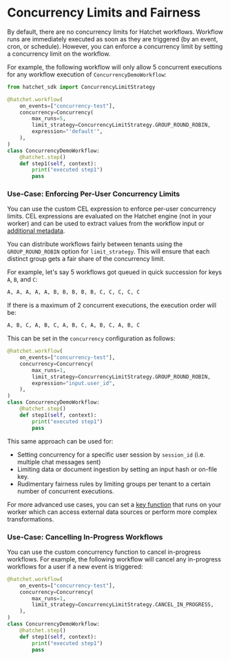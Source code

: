 # Concurrency Limits and Fairness

By default, there are no concurrency limits for Hatchet workflows.
Workflow runs are immediately executed as soon as they are triggered (by an event, cron, or schedule). However, you can enforce a concurrency limit by setting a concurrency limit on the workflow.

For example, the following workflow will only allow 5 concurrent executions for any workflow execution of `ConcurrencyDemoWorkflow`:

```py
from hatchet_sdk import ConcurrencyLimitStrategy

@hatchet.workflow(
    on_events=["concurrency-test"],
    concurrency=Concurrency(
        max_runs=5,
        limit_strategy=ConcurrencyLimitStrategy.GROUP_ROUND_ROBIN,
        expression="'default'",
    ),
)
class ConcurrencyDemoWorkflow:
    @hatchet.step()
    def step1(self, context):
        print("executed step1")
        pass
```

### Use-Case: Enforcing Per-User Concurrency Limits

You can use the custom CEL expression to enforce per-user concurrency limits. CEL expressions are evaluated on the Hatchet engine (not in your worker) and can be used to extract values from the workflow input or [additional metadata](/features/additional-metadata).

You can distribute workflows fairly between tenants using the `GROUP_ROUND_ROBIN` option for `limit_strategy`. This will ensure that each distinct group gets a fair share of the concurrency limit.

For example, let's say 5 workflows got queued in quick succession for keys `A`, `B`, and `C`:

```txt
A, A, A, A, A, B, B, B, B, B, C, C, C, C, C
```

If there is a maximum of 2 concurrent executions, the execution order will be:

```txt
A, B, C, A, B, C, A, B, C, A, B, C, A, B, C
```

This can be set in the `concurrency` configuration as follows:

```py
@hatchet.workflow(
    on_events=["concurrency-test"],
    concurrency=Concurrency(
        max_runs=1,
        limit_strategy=ConcurrencyLimitStrategy.GROUP_ROUND_ROBIN,
        expression="input.user_id",
    ),
)
class ConcurrencyDemoWorkflow:
    @hatchet.step()
    def step1(self, context):
        print("executed step1")
        pass
```

This same approach can be used for:

- Setting concurrency for a specific user session by `session_id` (i.e. multiple chat messages sent)
- Limiting data or document ingestion by setting an input hash or on-file key.
- Rudimentary fairness rules by limiting groups per tenant to a certain number of concurrent executions.

For more advanced use cases, you can set a [key function](/home/features/concurrency/round-robin#how-to-use-group_round_robin) that runs on your worker which can access external data sources or perform more complex transformations.

### Use-Case: Cancelling In-Progress Workflows

You can use the custom concurrency function to cancel in-progress workflows. For example, the following workflow will cancel any in-progress workflows for a user if a new event is triggered:

```py
@hatchet.workflow(
    on_events=["concurrency-test"],
    concurrency=Concurrency(
        max_runs=1,
        limit_strategy=ConcurrencyLimitStrategy.CANCEL_IN_PROGRESS,
    ),
)
class ConcurrencyDemoWorkflow:
    @hatchet.step()
    def step1(self, context):
        print("executed step1")
        pass
```
